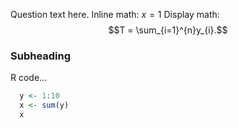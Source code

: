 Question text here. Inline math: $x=1$ Display math: $$T = \sum_{i=1}^{n}y_{i}.$$

### Subheading

R code...

```r
  
  y <- 1:10
  x <- sum(y)
  x

```